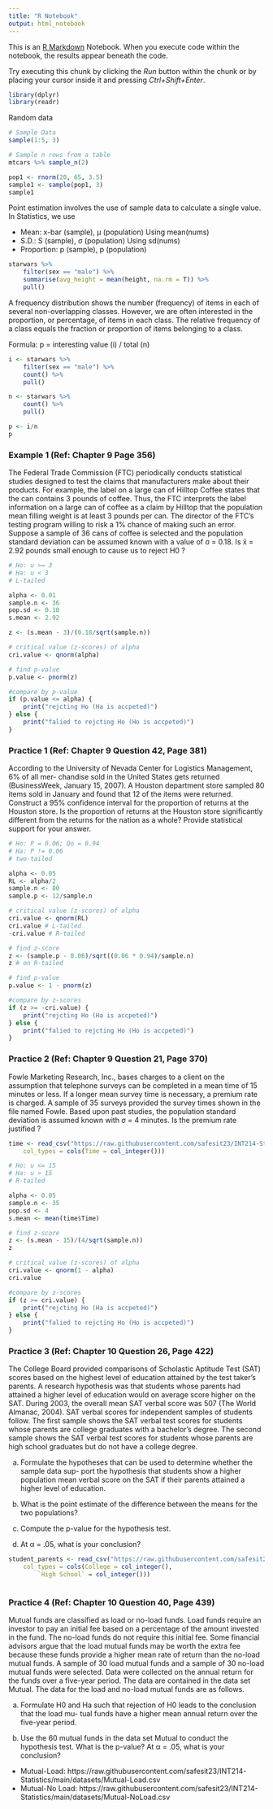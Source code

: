 ```yaml
---
title: "R Notebook"
output: html_notebook
---
```


This is an [R Markdown](http://rmarkdown.rstudio.com) Notebook. When you execute code within the notebook, the results appear beneath the code. 

Try executing this chunk by clicking the *Run* button within the chunk or by placing your cursor inside it and pressing *Ctrl+Shift+Enter*. 

```r
library(dplyr)
library(readr)
```

Random data

```r
# Sample Data
sample(1:5, 3)

# Sample n rows from a table
mtcars %>% sample_n(2)
```

```r
pop1 <- rnorm(20, 65, 3.5)
sample1 <- sample(pop1, 3)
sample1
```

Point estimation involves the use of sample data to calculate a single value. In Statistics, we use

- Mean: x-bar (sample), μ (population) Using mean(nums)
- S.D.: S (sample), σ (population) Using sd(nums)
- Proportion: p (sample), p (population)

```r
starwars %>% 
    filter(sex == "male") %>%
    summarise(avg_height = mean(height, na.rm = T)) %>%
    pull()
```

A frequency distribution shows the number (frequency) of items in each of several non-overlapping classes. However, we are often interested in the proportion, or percentage, of items in each class. The relative frequency of a class equals the fraction or proportion of items belonging to a class.

Formula: p = interesting value (i) / total (n)

```r
i <- starwars %>%
    filter(sex == "male") %>%
    count() %>%
    pull()

n <- starwars %>%
    count() %>%
    pull()

p <- i/n
p
```

### Example 1 (Ref: Chapter 9 Page 356)

The Federal Trade Commission (FTC) periodically conducts statistical studies designed to test the claims that manufacturers make about their products. For example, the label on a large can of Hilltop Coffee states that the can contains 3 pounds of coffee. Thus, the FTC interprets the label information on a large can of coffee as a claim by Hilltop that the population mean filling weight is at least 3 pounds per can. The director of the FTC’s testing program willing to risk a 1% chance of making such an error. Suppose a sample of 36 cans of coffee is selected and the population standard deviation can be assumed known with a value of σ = 0.18. Is x̄ = 2.92 pounds small enough to cause us to reject H0 ?

```r
# Ho: u >= 3
# Ha: u < 3
# L-tailed

alpha <- 0.01
sample.n <- 36
pop.sd <- 0.18
s.mean <- 2.92

z <- (s.mean - 3)/(0.18/sqrt(sample.n))

# critical value (z-scores) of alpha
cri.value <- qnorm(alpha)

# find p-value
p.value <- pnorm(z)

#compare by p-value
if (p.value <= alpha) {
    print("rejcting Ho (Ha is accpeted)")
} else {
    print("falied to rejcting Ho (Ho is accpeted)")
}
```

### Practice 1 (Ref: Chapter 9 Question 42, Page 381)

According to the University of Nevada Center for Logistics Management, 6% of all mer- chandise sold in the United States gets returned (BusinessWeek, January 15, 2007). A Houston department store sampled 80 items sold in January and found that 12 of the items were returned. Construct a 95% confidence interval for the proportion of returns at the Houston store. Is the proportion of returns at the Houston store significantly different from the returns for the nation as a whole? Provide statistical support for your answer.

```r
# Ho: P = 0.06; Qo = 0.94
# Ha: P != 0.06
# two-tailed

alpha <- 0.05
RL <- alpha/2
sample.n <- 80
sample.p <- 12/sample.n

# critical value (z-scores) of alpha
cri.value <- qnorm(RL)
cri.value # L-tailed
-cri.value # R-tailed

# find z-score
z <- (sample.p - 0.06)/sqrt((0.06 * 0.94)/sample.n)
z # on R-tailed

# find p-value
p.value <- 1 - pnorm(z)

#compare by z-scores
if (z >= -cri.value) {
    print("rejcting Ho (Ha is accpeted)")
} else {
    print("falied to rejcting Ho (Ho is accpeted)")
}
```

### Practice 2 (Ref: Chapter 9 Question 21, Page 370)

Fowle Marketing Research, Inc., bases charges to a client on the assumption that telephone surveys can be completed in a mean time of 15 minutes or less. If a longer mean survey time is necessary, a premium rate is charged. A sample of 35 surveys provided the survey times shown in the file named Fowle. Based upon past studies, the population standard deviation is assumed known with σ = 4 minutes. Is the premium rate justified ?

```r
time <- read_csv("https://raw.githubusercontent.com/safesit23/INT214-Statistics/main/datasets/Time.csv", 
    col_types = cols(Time = col_integer()))
```

```r
# Ho: u <= 15
# Ha: u > 15
# R-tailed

alpha <- 0.05
sample.n <- 35
pop.sd <- 4
s.mean <- mean(time$Time)

# find z-score
z <- (s.mean - 15)/(4/sqrt(sample.n))
z

# critical value (z-scores) of alpha
cri.value <- qnorm(1 - alpha)
cri.value

#compare by z-scores
if (z >= cri.value) {
    print("rejcting Ho (Ha is accpeted)")
} else {
    print("falied to rejcting Ho (Ho is accpeted)")
}
```

### Practice 3 (Ref: Chapter 10 Question 26, Page 422)

The College Board provided comparisons of Scholastic Aptitude Test (SAT) scores based on the highest level of education attained by the test taker’s parents. A research hypothesis was that students whose parents had attained a higher level of education would on average score higher on the SAT. During 2003, the overall mean SAT verbal score was 507 (The World Almanac, 2004). SAT verbal scores for independent samples of students follow. The first sample shows the SAT verbal test scores for students whose parents are college graduates with a bachelor’s degree. The second sample shows the SAT verbal test scores for students whose parents are high school graduates but do not have a college degree.

a. Formulate the hypotheses that can be used to determine whether the sample data sup- port the hypothesis that students show a higher population mean verbal score on the SAT if their parents attained a higher level of education.

b. What is the point estimate of the difference between the means for the two populations?

c. Compute the p-value for the hypothesis test.

d. At α = .05, what is your conclusion?

```r
student_parents <- read_csv("https://raw.githubusercontent.com/safesit23/INT214-Statistics/main/datasets/StudentParents.csv", 
    col_types = cols(College = col_integer(), 
        `High School` = col_integer()))
```

```r

```

### Practice 4 (Ref: Chapter 10 Question 40, Page 439)

Mutual funds are classified as load or no-load funds. Load funds require an investor to pay an initial fee based on a percentage of the amount invested in the fund. The no-load funds do not require this initial fee. Some financial advisors argue that the load mutual funds may be worth the extra fee because these funds provide a higher mean rate of return than the no-load mutual funds. A sample of 30 load mutual funds and a sample of 30 no-load mutual funds were selected. Data were collected on the annual return for the funds over a five-year period. The data are contained in the data set Mutual. The data for the load and no-load mutual funds are as follows.

a. Formulate H0 and Ha such that rejection of H0 leads to the conclusion that the load mu- tual funds have a higher mean annual return over the five-year period.

b. Use the 60 mutual funds in the data set Mutual to conduct the hypothesis test. What is the p-value? At α = .05, what is your conclusion?

- Mutual-Load: https://raw.githubusercontent.com/safesit23/INT214-Statistics/main/datasets/Mutual-Load.csv
- Mutual-No Load: https://raw.githubusercontent.com/safesit23/INT214-Statistics/main/datasets/Mutual-NoLoad.csv

```r

```


